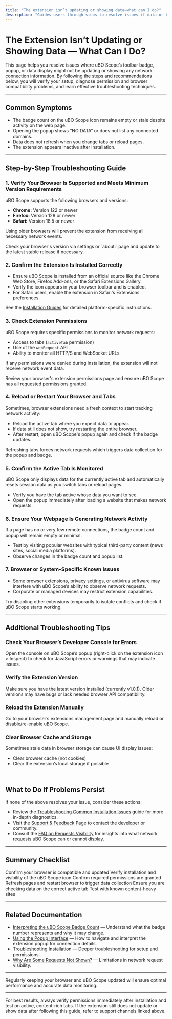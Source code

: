 ```yaml
---
title: "The extension isn’t updating or showing data—what can I do?"
description: "Guides users through steps to resolve issues if data or badge counts are not updating, including permissions checks, browser compatibility, and tab refreshes."
---
```


# The Extension Isn’t Updating or Showing Data — What Can I Do?

This page helps you resolve issues where uBO Scope’s toolbar badge, popup, or data display might not be updating or showing any network connection information. By following the steps and recommendations below, you will verify your setup, diagnose permission and browser compatibility problems, and learn effective troubleshooting techniques.

---

## Common Symptoms

- The badge count on the uBO Scope icon remains empty or stale despite activity on the web page.
- Opening the popup shows “NO DATA” or does not list any connected domains.
- Data does not refresh when you change tabs or reload pages.
- The extension appears inactive after installation.

---

## Step-by-Step Troubleshooting Guide

### 1. Verify Your Browser Is Supported and Meets Minimum Version Requirements

uBO Scope supports the following browsers and versions:

- **Chrome:** Version 122 or newer
- **Firefox:** Version 128 or newer
- **Safari:** Version 18.5 or newer

Using older browsers will prevent the extension from receiving all necessary network events.

<Tip>
Check your browser's version via settings or `about:` page and update to the latest stable release if necessary.
</Tip>

### 2. Confirm the Extension Is Installed Correctly

- Ensure uBO Scope is installed from an official source like the Chrome Web Store, Firefox Add-ons, or the Safari Extensions Gallery.
- Verify the icon appears in your browser toolbar and is enabled.
- For Safari users, enable the extension in Safari's Extensions preferences.

See the [Installation Guides](https://github.com/gorhill/uBO-Scope#installation) for detailed platform-specific instructions.

### 3. Check Extension Permissions

uBO Scope requires specific permissions to monitor network requests:

- Access to tabs (`activeTab` permission)
- Use of the `webRequest` API
- Ability to monitor all HTTP/S and WebSocket URLs

If any permissions were denied during installation, the extension will not receive network event data.

<Tip>
Review your browser's extension permissions page and ensure uBO Scope has all requested permissions granted.
</Tip>

### 4. Reload or Restart Your Browser and Tabs

Sometimes, browser extensions need a fresh context to start tracking network activity:

- Reload the active tab where you expect data to appear.
- If data still does not show, try restarting the entire browser.
- After restart, open uBO Scope's popup again and check if the badge updates.

<Tip>
Refreshing tabs forces network requests which triggers data collection for the popup and badge.
</Tip>

### 5. Confirm the Active Tab Is Monitored

uBO Scope only displays data for the currently active tab and automatically resets session data as you switch tabs or reload pages.

- Verify you have the tab active whose data you want to see.
- Open the popup immediately after loading a website that makes network requests.

### 6. Ensure Your Webpage Is Generating Network Activity

If a page has no or very few remote connections, the badge count and popup will remain empty or minimal.

- Test by visiting popular websites with typical third-party content (news sites, social media platforms).
- Observe changes in the badge count and popup list.

### 7. Browser or System-Specific Known Issues

- Some browser extensions, privacy settings, or antivirus software may interfere with uBO Scope’s ability to observe network requests.
- Corporate or managed devices may restrict extension capabilities.

<Tip>
Try disabling other extensions temporarily to isolate conflicts and check if uBO Scope starts working.
</Tip>

---

## Additional Troubleshooting Tips

### Check Your Browser’s Developer Console for Errors

Open the console on uBO Scope’s popup (right-click on the extension icon > Inspect) to check for JavaScript errors or warnings that may indicate issues.

### Verify the Extension Version

Make sure you have the latest version installed (currently v1.0.1). Older versions may have bugs or lack needed browser API compatibility.

### Reload the Extension Manually

Go to your browser’s extensions management page and manually reload or disable/re-enable uBO Scope.

### Clear Browser Cache and Storage

Sometimes stale data in browser storage can cause UI display issues:

- Clear browser cache (not cookies)
- Clear the extension’s local storage if possible

<br>

## What to Do If Problems Persist

If none of the above resolves your issue, consider these actions:

- Review the [Troubleshooting Common Installation Issues](https://example.com/getting-started/troubleshoot-validate/troubleshooting-install) guide for more in-depth diagnostics.
- Visit the [Support & Feedback Page](https://example.com/faq/getting-support/where-to-get-help) to contact the developer or community.
- Consult the [FAQ on Requests Visibility](https://example.com/faq/troubleshooting-issues/why-some-requests-not-shown) for insights into what network requests uBO Scope can or cannot display.


---

## Summary Checklist

<Steps>
<Step title="Supported Browser and Version">
Confirm your browser is compatible and updated
</Step>
<Step title="Extension Installed and Enabled">
Verify installation and visibility of the uBO Scope icon
</Step>
<Step title="Permission Verification">
Confirm required permissions are granted
</Step>
<Step title="Reload Browser and Tabs">
Refresh pages and restart browser to trigger data collection
</Step>
<Step title="Active Tab Monitoring">
Ensure you are checking data on the correct active tab
</Step>
<Step title="Network Activity on Page">
Test with known content-heavy sites
</Step>
</Steps>

---

## Related Documentation

- [Interpreting the uBO Scope Badge Count](https://example.com/faq/using-ubo-scope/badge-count-meaning) — Understand what the badge number represents and why it may change.
- [Using the Popup Interface](https://example.com/guides/getting-started-ubo-scope/using-the-popup) — How to navigate and interpret the extension popup for connection details.
- [Troubleshooting Installation](https://example.com/getting-started/troubleshoot-validate/troubleshooting-install) — Deeper troubleshooting for setup and permissions.
- [Why Are Some Requests Not Shown?](https://example.com/faq/troubleshooting-issues/why-some-requests-not-shown) — Limitations in network request visibility.

---

<Tip>
Regularly keeping your browser and uBO Scope updated will ensure optimal performance and accurate data monitoring.
</Tip>

---

For best results, always verify permissions immediately after installation and test on active, content-rich tabs. If the extension still does not update or show data after following this guide, refer to support channels linked above.
